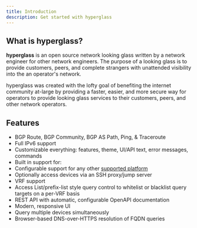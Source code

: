 ```yaml
---
title: Introduction
description: Get started with hyperglass
---
```



## What is hyperglass?

**hyperglass** is an open source network looking glass written by a network engineer for other network engineers. The purpose of a looking glass is to provide customers, peers, and complete strangers with unattended visibility into the an operator's network.

hyperglass was created with the lofty goal of benefiting the internet community at-large by providing a faster, easier, and more secure way for operators to provide looking glass services to their customers, peers, and other network operators.

## Features

-   BGP Route, BGP Community, BGP AS Path, Ping, & Traceroute
-   Full IPv6 support
-   Customizable everything: features, theme, UI/API text, error messages, commands
-   Built in support for:
    <SupportedPlatforms />
-   Configurable support for any other [supported platform](platforms.mdx)
-   Optionally access devices via an SSH proxy/jump server
-   VRF support
-   Access List/prefix-list style query control to whitelist or blacklist query targets on a per-VRF basis
-   REST API with automatic, configurable OpenAPI documentation
-   Modern, responsive UI
-   Query multiple devices simultaneously
-   Browser-based DNS-over-HTTPS resolution of FQDN queries

<Cards>
    <Card title="Get Started" href="installation/docker" arrow />
</Cards>
